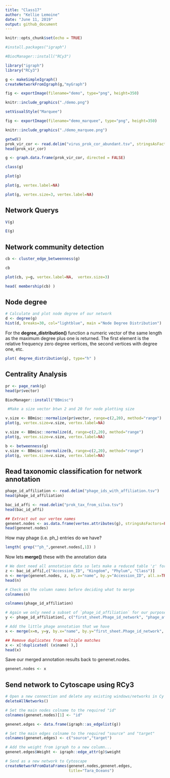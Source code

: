 ```yaml
---
title: "Class17"
author: "Kellie Lemoine"
date: "June 11, 2019"
output: github_document
---
```


```r
knitr::opts_chunk$set(echo = TRUE)
```

```r
#install.packages("igraph")
```

```r
#BiocManager::install("RCy3")
```

```r
library("igraph")
library("RCy3")
```

```r
g <- makeSimpleIgraph()
createNetworkFromIgraph(g,"myGraph")
```


```r
fig <- exportImage(filename="demo", type="png", height=350)
```

```r
knitr::include_graphics("./demo.png")
```

```r
setVisualStyle("Marquee")
```

```r
fig <- exportImage(filename="demo_marquee", type="png", height=350)

knitr::include_graphics("./demo_marquee.png")
```

```r
getwd()
prok_vir_cor <- read.delim("virus_prok_cor_abundant.tsv", stringsAsFactors = FALSE)
head(prok_vir_cor)
```

```r
g <- graph.data.frame(prok_vir_cor, directed = FALSE)
```

```r
class(g)
```

```r
plot(g)
```

```r
plot(g, vertex.label=NA)
```

```r
plot(g, vertex.size=3, vertex.label=NA)
```

## Network Querys

```r
V(g)
```

```r
E(g)
```

## Network community detection

```r
cb <- cluster_edge_betweenness(g)
```

```r
cb
```

```r
plot(cb, y=g, vertex.label=NA,  vertex.size=3)
```

```r
head( membership(cb) )
```


## Node degree

```r
# Calculate and plot node degree of our network
d <- degree(g)
hist(d, breaks=30, col="lightblue", main ="Node Degree Distribution")
```

For the **degree_distribution()** function a numeric vector of the same length as the maximum degree plus one is returned. The first element is the relative frequency zero degree vertices, the second vertices with degree one, etc.

```r
plot( degree_distribution(g), type="h" )
```


## Centrality Analysis

```r
pr <- page_rank(g)
head(pr$vector)
```

```r
BiocManager::install("BBmisc")
```


```r
 #Make a size vector btwn 2 and 20 for node plotting size

v.size <- BBmisc::normalize(pr$vector, range=c(2,20), method="range")
plot(g, vertex.size=v.size, vertex.label=NA)
```

```r
v.size <- BBmisc::normalize(d, range=c(2,20), method="range")
plot(g, vertex.size=v.size, vertex.label=NA)
```

```r
b <- betweenness(g)
v.size <- BBmisc::normalize(b, range=c(2,20), method="range")
plot(g, vertex.size=v.size, vertex.label=NA)
```




## Read taxonomic classification for network annotation

```r
phage_id_affiliation <- read.delim("phage_ids_with_affiliation.tsv")
head(phage_id_affiliation)
```

```r
bac_id_affi <- read.delim("prok_tax_from_silva.tsv")
head(bac_id_affi)
```

```r
## Extract out our vertex names
genenet.nodes <- as.data.frame(vertex.attributes(g), stringsAsFactors=FALSE)
head(genenet.nodes)
```

How may phage (i.e. ph_) entries do we have?

```r
length( grep("^ph_",genenet.nodes[,1]) )
```

Now lets **merge()** these with the annotation data

```r
# We dont need all annotation data so lets make a reduced table 'z' for merging
z <- bac_id_affi[,c("Accession_ID", "Kingdom", "Phylum", "Class")]
n <- merge(genenet.nodes, z, by.x="name", by.y="Accession_ID", all.x=TRUE)
head(n)
```

```r
# Check on the column names before deciding what to merge
colnames(n)
```

```r
colnames(phage_id_affiliation)
```

```r
# Again we only need a subset of `phage_id_affiliation` for our purposes
y <- phage_id_affiliation[, c("first_sheet.Phage_id_network", "phage_affiliation","Tax_order", "Tax_subfamily")]

# Add the little phage annotation that we have
x <- merge(x=n, y=y, by.x="name", by.y="first_sheet.Phage_id_network", all.x=TRUE)

## Remove duplicates from multiple matches
x <- x[!duplicated( (x$name) ),]
head(x)
```

Save our merged annotation results back to genenet.nodes.

```r
genenet.nodes <- x
```


## Send network to Cytoscape using RCy3


```r
# Open a new connection and delete any existing windows/networks in Cy
deleteAllNetworks()
```

```r
# Set the main nodes colname to the required "id" 
colnames(genenet.nodes)[1] <- "id"
```

```r
genenet.edges <- data.frame(igraph::as_edgelist(g))

# Set the main edges colname to the required "source" and "target" 
colnames(genenet.edges) <- c("source","target")

# Add the weight from igraph to a new column...
genenet.edges$Weight <- igraph::edge_attr(g)$weight

# Send as a new network to Cytoscape
createNetworkFromDataFrames(genenet.nodes,genenet.edges, 
                            title="Tara_Oceans")
```





















